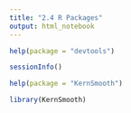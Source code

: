 ```yaml
---
title: "2.4 R Packages"
output: html_notebook
---
```


```r
help(package = "devtools")
```


```r
sessionInfo()
```

```r
help(package = "KernSmooth")
```

```r
library(KernSmooth)
```

